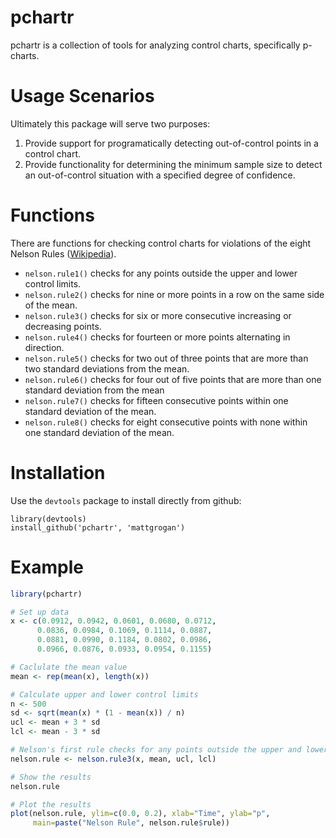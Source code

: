 pchartr
=======

pchartr is a collection of tools for analyzing control charts, specifically p-charts.

Usage Scenarios
===============

Ultimately this package will serve two purposes:  

1. Provide support for programatically detecting out-of-control points in a control chart.  
2. Provide functionality for determining the minimum sample size to detect an out-of-control situation with a specified degree of confidence.  

Functions
=========

There are functions for checking control charts for violations of the eight Nelson Rules ([Wikipedia](http://en.wikipedia.org/wiki/Nelson_rules)).


* `nelson.rule1()` checks for any points outside the upper and lower control limits.
* `nelson.rule2()` checks for nine or more points in a row on the same side of the mean.
* `nelson.rule3()` checks for six or more consecutive increasing or decreasing points.
* `nelson.rule4()` checks for fourteen or more points alternating in direction.
* `nelson.rule5()` checks for two out of three points that are more than two standard deviations from the mean.
* `nelson.rule6()` checks for four out of five points that are more than one standard deviation from the mean
* `nelson.rule7()` checks for fifteen consecutive points within one standard deviation of the mean.
* `nelson.rule8()` checks for eight consecutive points with none within one standard deviation of the mean.

Installation
============

Use the `devtools` package to install directly from github:

```
library(devtools)
install_github('pchartr', 'mattgrogan')
```

Example
=======

```r

library(pchartr)

# Set up data
x <- c(0.0912, 0.0942, 0.0601, 0.0680, 0.0712,
      0.0836, 0.0984, 0.1069, 0.1114, 0.0887,
      0.0881, 0.0990, 0.1184, 0.0802, 0.0986, 
      0.0966, 0.0876, 0.0933, 0.0954, 0.1155)

# Caclulate the mean value
mean <- rep(mean(x), length(x))

# Calculate upper and lower control limits
n <- 500
sd <- sqrt(mean(x) * (1 - mean(x)) / n)
ucl <- mean + 3 * sd
lcl <- mean - 3 * sd

# Nelson's first rule checks for any points outside the upper and lower control limits
nelson.rule <- nelson.rule3(x, mean, ucl, lcl)

# Show the results
nelson.rule

# Plot the results
plot(nelson.rule, ylim=c(0.0, 0.2), xlab="Time", ylab="p",
     main=paste("Nelson Rule", nelson.rule$rule))

```
